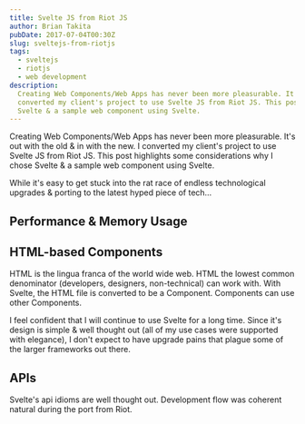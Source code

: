 ```yaml
---
title: Svelte JS from Riot JS
author: Brian Takita
pubDate: 2017-07-04T00:30Z
slug: sveltejs-from-riotjs
tags:
  - sveltejs
  - riotjs
  - web development
description:
  Creating Web Components/Web Apps has never been more pleasurable. It's out with the old & in with the new. I
  converted my client's project to use Svelte JS from Riot JS. This post highlights some considerations why I chose
  Svelte & a sample web component using Svelte.
---
```


Creating Web Components/Web Apps has never been more pleasurable. It's out with the old & in with the new. I
converted my client's project to use Svelte JS from Riot JS. This post highlights some considerations why I chose
Svelte & a sample web component using Svelte.
<p>
	<Van dom={
		V_fragment({ ctx },
			V_atb_sveltejs({ ctx }),
			` is a build-time isomorphic library that utilizes a transpilation process to build completely self-contained
			web components.`)
	}/>
</p>
<p>
	<Van dom={
		V_fragment({ ctx },
			V_atb_riotjs({ ctx }),
			` is a runtime isomorphic component library.`)
	}/>
</p>
<p>
	<Van dom={
		V_fragment({ ctx },
			`I recently `,
			V_atb({ ctx,
				innerText: 'converted this site',
				href: '/posts/monorepo-static-sites-using-sveltejs-rollup-bash'}),
			` to svelte from `,
			V_atb_metalsmithjs({ ctx }),
			`, which is a static site generator.`)
	}/>
</p>

While it's easy to get stuck into the rat race of endless technological upgrades & porting to the latest hyped piece
of tech&hellip;

## Performance & Memory Usage
<p>
	<Van dom={
		V_fragment({ ctx },
			`Despite beinga young library, svelte `,
			V_atb({ ctx,
				href: 'https://rawgit.com/krausest/js-framework-benchmark/master/webdriver-ts-results/table.html'
			}, 'does quite well'),
			` on krausest/js-framework-benchmark for Performance & Memory Usage. That's because, Svelte JS generates
			optimal javascript while not having the overhead of a runtime library. It's also going to have an advantage in
			page load time due to not requiring a runtime library to be loaded.`
		)
	}/>
</p>

## HTML-based Components

HTML is the lingua franca of the world wide web. HTML the lowest common denominator (developers, designers,
non-technical) can work with. With Svelte, the HTML file is converted to be a Component. Components can use other
Components.

I feel confident that I will continue to use Svelte for a long time. Since it's design is simple & well thought out
(all of my use cases were supported with elegance), I don't expect to have upgrade pains that plague some of the
larger frameworks out there.

## APIs

Svelte's api idioms are well thought out. Development flow was coherent natural during the port from Riot.
<p>
	<Van dom={
		V_fragment({ ctx },
			`For each of my professional clients, I usea monorepo using the `,
			V_atb_ctx_core({ ctx }),
			` toolkit. ctx-core has supporting architecture of a dependency injected ctx (context), agents, & build tools.`)
	}/>
</p>
<p>
	<Van dom={
		V_fragment({ ctx },
			`You can `,
			V_atb({ ctx,
				innerText: 'read more about the features of svelte',
				href: 'https://svelte.dev/docs'
			}),
			`.`)
	}/>
</p>
